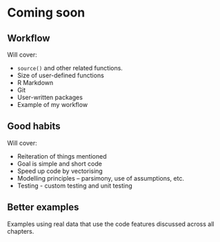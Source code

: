 
# Coming soon

## Workflow

Will cover:

* `source()` and other related functions.
* Size of user-defined functions
* R Markdown
* Git
* User-written packages
* Example of my workflow

## Good habits

Will cover:

* Reiteration of things mentioned
* Goal is simple and short code
* Speed up code by vectorising
* Modelling principles -- parsimony, use of assumptions, etc.
* Testing - custom testing and unit testing

## Better examples

Examples using real data that use the code features discussed across all chapters.
